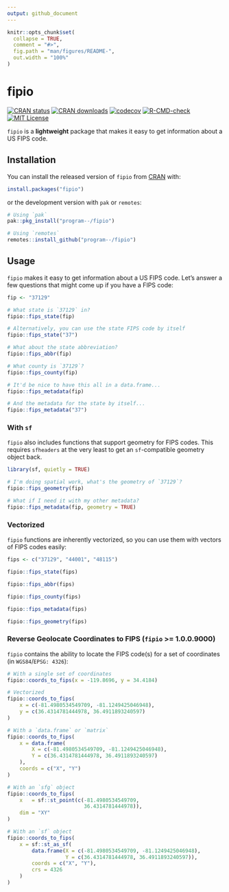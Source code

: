 ```yaml
---
output: github_document
---
```


<!-- README.md is generated from README.Rmd. Please edit that file -->

```r
knitr::opts_chunk$set(
  collapse = TRUE,
  comment = "#>",
  fig.path = "man/figures/README-",
  out.width = "100%"
)
```

# fipio

<!-- badges: start -->
[![CRAN status](https://www.r-pkg.org/badges/version/fipio)](https://CRAN.R-project.org/package=fipio)
[![CRAN downloads](https://cranlogs.r-pkg.org/badges/fipio)](https://CRAN.R-project.org/package=fipio)
[![codecov](https://codecov.io/gh/program--/fipio/branch/master/graph/badge.svg?token=1ODDHARQM1)](https://codecov.io/gh/program--/fipio)
[![R-CMD-check](https://github.com/program--/fipio/workflows/R-CMD-check/badge.svg)](https://github.com/program--/fipio/actions)
[![MIT License](https://img.shields.io/badge/license-MIT-blue.svg)](https://opensource.org/licenses/MIT)
<!-- badges: end -->

`fipio` is a **lightweight** package that makes it easy to get information about a US FIPS code.

## Installation

You can install the released version of `fipio` from [CRAN](https://CRAN.R-project.org) with:

``` r
install.packages("fipio")
```

or the development version with `pak` or `remotes`:
``` r
# Using `pak`
pak::pkg_install("program--/fipio")

# Using `remotes`
remotes::install_github("program--/fipio")
```

## Usage

`fipio` makes it easy to get information about a US FIPS code.
Let's answer a few questions that might come up if you have a FIPS code:

```r
fip <- "37129"

# What state is `37129` in?
fipio::fips_state(fip)

# Alternatively, you can use the state FIPS code by itself
fipio::fips_state("37")

# What about the state abbreviation?
fipio::fips_abbr(fip)

# What county is `37129`?
fipio::fips_county(fip)

# It'd be nice to have this all in a data.frame...
fipio::fips_metadata(fip)

# And the metadata for the state by itself...
fipio::fips_metadata("37")
```

### With `sf`
`fipio` also includes functions that support geometry for FIPS codes. This requires
`sfheaders` at the very least to get an `sf`-compatible geometry object back.

```r
library(sf, quietly = TRUE)
```

```r
# I'm doing spatial work, what's the geometry of `37129`?
fipio::fips_geometry(fip)

# What if I need it with my other metadata?
fipio::fips_metadata(fip, geometry = TRUE)
```

### Vectorized
`fipio` functions are inherently vectorized, so you can use them with vectors of FIPS codes easily:
```r
fips <- c("37129", "44001", "48115")

fipio::fips_state(fips)

fipio::fips_abbr(fips)

fipio::fips_county(fips)

fipio::fips_metadata(fips)

fipio::fips_geometry(fips)
```

### Reverse Geolocate Coordinates to FIPS (`fipio` >= 1.0.0.9000)
`fipio` contains the ability to locate the FIPS code(s) for a set of coordinates (in `WGS84`/`EPSG: 4326`):
```r
# With a single set of coordinates
fipio::coords_to_fips(x = -119.8696, y = 34.4184)

# Vectorized
fipio::coords_to_fips(
    x = c(-81.4980534549709, -81.1249425046948),
    y = c(36.4314781444978, 36.4911893240597)
)

# With a `data.frame` or `matrix`
fipio::coords_to_fips(
    x = data.frame(
        X = c(-81.4980534549709, -81.1249425046948),
        Y = c(36.4314781444978, 36.4911893240597)
    ),
    coords = c("X", "Y")
)

# With an `sfg` object
fipio::coords_to_fips(
    x   = sf::st_point(c(-81.4980534549709,
                         36.4314781444978)),
    dim = "XY"
)

# With an `sf` object
fipio::coords_to_fips(
    x = sf::st_as_sf(
        data.frame(X = c(-81.4980534549709, -81.1249425046948),
                   Y = c(36.4314781444978, 36.4911893240597)),
        coords = c("X", "Y"),
        crs = 4326
    )
)
```